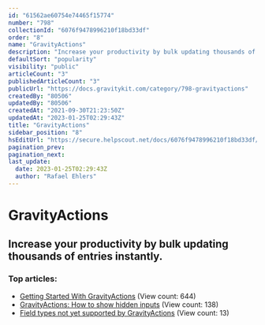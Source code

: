 ```yaml
---
id: "61562ae60754e74465f15774"
number: "798"
collectionId: "6076f9478996210f18bd33df"
order: "8"
name: "GravityActions"
description: "Increase your productivity by bulk updating thousands of entries instantly."
defaultSort: "popularity"
visibility: "public"
articleCount: "3"
publishedArticleCount: "3"
publicUrl: "https://docs.gravitykit.com/category/798-gravityactions"
createdBy: "80506"
updatedBy: "80506"
createdAt: "2021-09-30T21:23:50Z"
updatedAt: "2023-01-25T02:29:43Z"
title: "GravityActions"
sidebar_position: "8"
hsEditUrl: "https://secure.helpscout.net/docs/6076f9478996210f18bd33df/article/61562ae60754e74465f15774"
pagination_prev: 
pagination_next: 
last_update:
  date: 2023-01-25T02:29:43Z
  author: "Rafael Ehlers"
---
```


# GravityActions

## Increase your productivity by bulk updating thousands of entries instantly.

### Top articles: 

- [Getting Started With GravityActions](799-getting-started-with-gravityactions) (View count: 644)
- [GravityActions: How to show hidden inputs](811-gravityactions-show-hidden-inputs) (View count: 138)
- [Field types not yet supported by GravityActions](906-field-types-not-yet-supported-by-gravityactions) (View count: 13)


